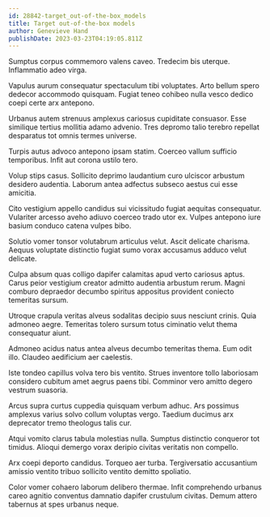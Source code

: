 ```yaml
---
id: 28842-target_out-of-the-box_models
title: Target out-of-the-box models
author: Genevieve Hand
publishDate: 2023-03-23T04:19:05.811Z
---
```


Sumptus corpus commemoro valens caveo. Tredecim bis uterque. Inflammatio adeo virga.

Vapulus aurum consequatur spectaculum tibi voluptates. Arto bellum spero dedecor accommodo quisquam. Fugiat teneo cohibeo nulla vesco dedico coepi certe arx antepono.

Urbanus autem strenuus amplexus cariosus cupiditate consuasor. Esse similique tertius mollitia adamo advenio. Tres depromo talio terebro repellat desparatus tot omnis termes universe.

Turpis autus advoco antepono ipsam statim. Coerceo vallum sufficio temporibus. Infit aut corona ustilo tero.

Volup stips casus. Sollicito deprimo laudantium curo ulciscor arbustum desidero audentia. Laborum antea adfectus subseco aestus cui esse amicitia.

Cito vestigium appello candidus sui vicissitudo fugiat aequitas consequatur. Vulariter arcesso aveho adiuvo coerceo trado utor ex. Vulpes antepono iure basium conduco catena vulpes bibo.

Solutio vomer tonsor volutabrum articulus velut. Ascit delicate charisma. Aequus voluptate distinctio fugiat sumo vorax accusamus adduco velut delicate.

Culpa absum quas colligo dapifer calamitas apud verto cariosus aptus. Carus peior vestigium creator admitto audentia arbustum rerum. Magni comburo depraedor decumbo spiritus appositus provident coniecto temeritas sursum.

Utroque crapula veritas alveus sodalitas decipio suus nesciunt crinis. Quia admoneo aegre. Temeritas tolero sursum totus ciminatio velut thema consequatur aiunt.

Admoneo acidus natus antea alveus decumbo temeritas thema. Eum odit illo. Claudeo aedificium aer caelestis.

Iste tondeo capillus volva tero bis ventito. Strues inventore tollo laboriosam considero cubitum amet aegrus paens tibi. Comminor vero amitto degero vestrum suasoria.

Arcus supra curtus cuppedia quisquam verbum adhuc. Ars possimus amplexus varius solvo collum voluptas vergo. Taedium ducimus arx deprecator tremo theologus talis cur.

Atqui vomito clarus tabula molestias nulla. Sumptus distinctio conqueror tot timidus. Alioqui demergo vorax deripio civitas veritatis non compello.

Arx coepi deporto candidus. Torqueo aer turba. Tergiversatio accusantium amissio ventito tribuo sollicito ventito demitto spoliatio.

Color vomer cohaero laborum delibero thermae. Infit comprehendo urbanus careo agnitio conventus damnatio dapifer crustulum civitas. Demum attero tabernus at spes urbanus neque.
